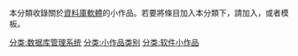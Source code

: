 {{Hiddencat}}
本分類收錄關於[[資料庫|資料庫]][[軟體|軟體]]的小作品。若要將條目加入本分類下，請加入'''{{T1|Database-software-stub}}'''，或者'''{{T1|資料庫軟體小作品}}'''模板。

[[分类:数据库管理系统|分类:数据库管理系统]]
[[分类:小作品类别|分类:小作品类别]]
[[分类:软件小作品|分类:软件小作品]]